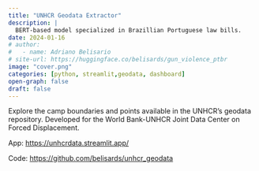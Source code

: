 ```yaml
---
title: "UNHCR Geodata Extractor"
description: |
  BERT-based model specialized in Brazillian Portuguese law bills.
date: 2024-01-16
# author: 
#   - name: Adriano Belisario
# site-url: https://huggingface.co/belisards/gun_violence_ptbr
image: "cover.png"
categories: [python, streamlit,geodata, dashboard]
open-graph: false
draft: false
---
```


Explore the camp boundaries and points available in the UNHCR’s geodata repository. Developed for the World Bank-UNHCR Joint Data Center on Forced Displacement.

App: [https://unhcrdata.streamlit.app/](https://unhcrdata.streamlit.app/)

Code: [https://github.com/belisards/unhcr_geodata](https://www.jointdatacenter.org/openbuildings/)